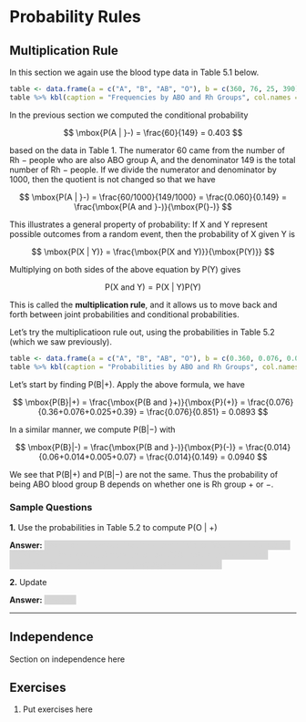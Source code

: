 # Probability Rules

## Multiplication Rule

In this section we again use the blood type data in Table 5.1 below.

```r
table <- data.frame(a = c("A", "B", "AB", "O"), b = c(360, 76, 25, 390), d = c(60, 14, 5, 70))
table %>% kbl(caption = "Frequencies by ABO and Rh Groups", col.names = c("Group", "$+$", "$-$")) %>% kable_styling(full_width = FALSE)
```

In the previous section we computed the conditional probability

$$
\mbox{P(A | }-) = \frac{60}{149} = 0.403
$$

based on the data in Table 1.  The numerator 60 came from the number of Rh $-$ 
people who are also ABO group A, 
and the denominator 149 is the total number of Rh $-$ people. 
If we divide the numerator and denominator by 1000, then the quotient is not changed
so that we have

$$
\mbox{P(A | }-) = \frac{60/1000}{149/1000} 
= \frac{0.060}{0.149} = \frac{\mbox{P(A and }-)}{\mbox{P(}-)}
$$

This illustrates a general property of probability: If X and Y represent possible 
outcomes from a random event, then the probability of X given Y is

$$
\mbox{P(X | Y)} = \frac{\mbox{P(X and Y)}}{\mbox{P(Y)}}
$$

Multiplying on both sides of the above equation by P(Y) gives

$$
\mbox{P(X and Y)} = \mbox{P(X | Y)}\mbox{P(Y)}  
$$

This is called the **multiplication rule**, and it allows us to move back and forth
between joint probabilities and conditional probabilities.  

Let's try the multiplicatioon rule out, using the probabilities in 
Table 5.2 (which we saw previously).  

```r
table <- data.frame(a = c("A", "B", "AB", "O"), b = c(0.360, 0.076, 0.025, 0.390), d = c(0.060, 0.014, 0.005, 0.070))
table %>% kbl(caption = "Probabilities by ABO and Rh Groups", col.names = c("Group", "$+$", "$-$")) %>% kable_styling(full_width = FALSE)
```

Let's start by finding $\mbox{P(B}|+)$.  Apply the above formula, we have

$$
\mbox{P(B}|+) = \frac{\mbox{P(B and }+)}{\mbox{P}(+)} = \frac{0.076}{0.36+0.076+0.025+0.39}
= \frac{0.076}{0.851} = 0.0893
$$

In a similar manner, we compute $\mbox{P(B}|-)$ with

$$
\mbox{P(B}|-) = \frac{\mbox{P(B and }-)}{\mbox{P}(-)} = \frac{0.014}{0.06+0.014+0.005+0.07}
= \frac{0.014}{0.149} = 0.0940
$$

We see that $\mbox{P(B}|+)$ and $\mbox{P(B}|-)$ are not the same.  Thus
the probability of being ABO blood group B depends on whether one is Rh group
$+$ or $-$.

### Sample Questions

<style>
hide {
  background-color: #d6d6d6;
  color: #d6d6d6;
}
hide:hover {
  background-color: white;
  color: black;
}
</style>

**1.** Use the probabilities in Table 5.2 to compute $\mbox{P(O | }+)$

**Answer:** <hide>From Table 1 we see that there are a total of
$360 + 76 + 25 + 390 = 851$ in the Rh $+$ group.  Among these are
390 that are ABO group O.  Therefore 
$\mbox{P(O | }+) = \frac{390}{851} = 0.458$.<hide>

**2.** Update

**Answer:** <hide>Update..<hide>

---

## Independence

Section on independence here

## Exercises

1. $\text{Put exercises here}$
